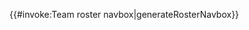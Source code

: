 <includeonly>{{#invoke:Team roster navbox|generateRosterNavbox}}</includeonly><noinclude>
{{documentation}}
</noinclude>